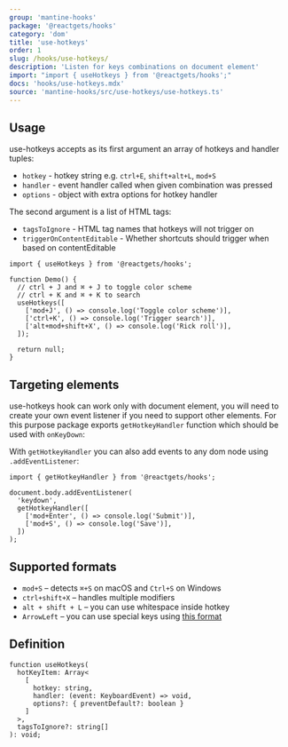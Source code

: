 ```yaml
---
group: 'mantine-hooks'
package: '@reactgets/hooks'
category: 'dom'
title: 'use-hotkeys'
order: 1
slug: /hooks/use-hotkeys/
description: 'Listen for keys combinations on document element'
import: "import { useHotkeys } from '@reactgets/hooks';"
docs: 'hooks/use-hotkeys.mdx'
source: 'mantine-hooks/src/use-hotkeys/use-hotkeys.ts'
---
```



## Usage

use-hotkeys accepts as its first argument an array of hotkeys and handler tuples:

- `hotkey` - hotkey string e.g. `ctrl+E`, `shift+alt+L`, `mod+S`
- `handler` - event handler called when given combination was pressed
- `options` - object with extra options for hotkey handler

The second argument is a list of HTML tags:

- `tagsToIgnore` - HTML tag names that hotkeys will not trigger on
- `triggerOnContentEditable` - Whether shortcuts should trigger when based on contentEditable

```tsx
import { useHotkeys } from '@reactgets/hooks';

function Demo() {
  // ctrl + J and ⌘ + J to toggle color scheme
  // ctrl + K and ⌘ + K to search
  useHotkeys([
    ['mod+J', () => console.log('Toggle color scheme')],
    ['ctrl+K', () => console.log('Trigger search')],
    ['alt+mod+shift+X', () => console.log('Rick roll')],
  ]);

  return null;
}
```

## Targeting elements

use-hotkeys hook can work only with document element, you will need to create your own event listener
if you need to support other elements. For this purpose package exports `getHotkeyHandler` function
which should be used with `onKeyDown`:

<Demo data={HooksDemos.useHotkeysDemo} />

With `getHotkeyHandler` you can also add events to any dom node using `.addEventListener`:

```tsx
import { getHotkeyHandler } from '@reactgets/hooks';

document.body.addEventListener(
  'keydown',
  getHotkeyHandler([
    ['mod+Enter', () => console.log('Submit')],
    ['mod+S', () => console.log('Save')],
  ])
);
```

## Supported formats

- `mod+S` – detects `⌘+S` on macOS and `Ctrl+S` on Windows
- `ctrl+shift+X` – handles multiple modifiers
- `alt + shift + L` – you can use whitespace inside hotkey
- `ArrowLeft` – you can use special keys using [this format](https://developer.mozilla.org/en-US/docs/Web/API/KeyboardEvent/key/Key_Values)

## Definition

```tsx
function useHotkeys(
  hotKeyItem: Array<
    [
      hotkey: string,
      handler: (event: KeyboardEvent) => void,
      options?: { preventDefault?: boolean }
    ]
  >,
  tagsToIgnore?: string[]
): void;
```
